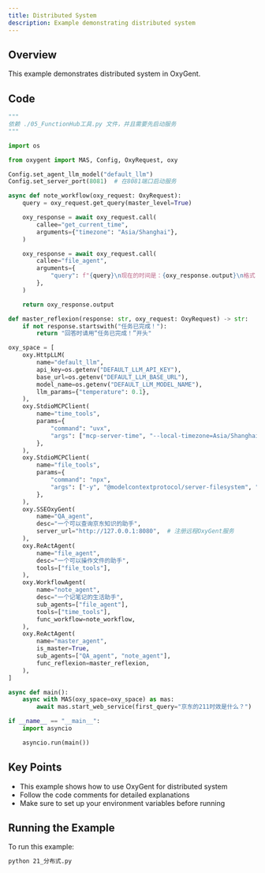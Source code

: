 ```yaml
---
title: Distributed System
description: Example demonstrating distributed system
---
```


## Overview

This example demonstrates distributed system in OxyGent.

## Code

```python
"""
依赖 ./05_FunctionHub工具.py 文件，并且需要先启动服务
"""

import os

from oxygent import MAS, Config, OxyRequest, oxy

Config.set_agent_llm_model("default_llm")
Config.set_server_port(8081)  # 在8081端口启动服务

async def note_workflow(oxy_request: OxyRequest):
    query = oxy_request.get_query(master_level=True)

    oxy_response = await oxy_request.call(
        callee="get_current_time",
        arguments={"timezone": "Asia/Shanghai"},
    )

    oxy_response = await oxy_request.call(
        callee="file_agent",
        arguments={
            "query": f"{query}\n现在的时间是：{oxy_response.output}\n格式：[2025年6月18日 10:00]地点 会议\n记录在local_file文件夹的note.txt文件"
        },
    )

    return oxy_response.output

def master_reflexion(response: str, oxy_request: OxyRequest) -> str:
    if not response.startswith("任务已完成！"):
        return "回答时请用“任务已完成！”开头"

oxy_space = [
    oxy.HttpLLM(
        name="default_llm",
        api_key=os.getenv("DEFAULT_LLM_API_KEY"),
        base_url=os.getenv("DEFAULT_LLM_BASE_URL"),
        model_name=os.getenv("DEFAULT_LLM_MODEL_NAME"),
        llm_params={"temperature": 0.1},
    ),
    oxy.StdioMCPClient(
        name="time_tools",
        params={
            "command": "uvx",
            "args": ["mcp-server-time", "--local-timezone=Asia/Shanghai"],
        },
    ),
    oxy.StdioMCPClient(
        name="file_tools",
        params={
            "command": "npx",
            "args": ["-y", "@modelcontextprotocol/server-filesystem", "./local_file"],
        },
    ),
    oxy.SSEOxyGent(
        name="QA_agent",
        desc="一个可以查询京东知识的助手",
        server_url="http://127.0.0.1:8080",  # 注册远程OxyGent服务
    ),
    oxy.ReActAgent(
        name="file_agent",
        desc="一个可以操作文件的助手",
        tools=["file_tools"],
    ),
    oxy.WorkflowAgent(
        name="note_agent",
        desc="一个记笔记的生活助手",
        sub_agents=["file_agent"],
        tools=["time_tools"],
        func_workflow=note_workflow,
    ),
    oxy.ReActAgent(
        name="master_agent",
        is_master=True,
        sub_agents=["QA_agent", "note_agent"],
        func_reflexion=master_reflexion,
    ),
]

async def main():
    async with MAS(oxy_space=oxy_space) as mas:
        await mas.start_web_service(first_query="京东的211时效是什么？")

if __name__ == "__main__":
    import asyncio

    asyncio.run(main())
```

## Key Points

- This example shows how to use OxyGent for distributed system
- Follow the code comments for detailed explanations
- Make sure to set up your environment variables before running

## Running the Example

To run this example:

```bash
python 21_分布式.py
```
